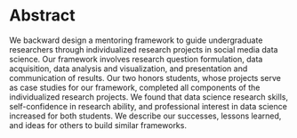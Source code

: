 # Abstract

We backward design
a mentoring framework to guide undergraduate researchers
through individualized research projects in social media data science. 
Our framework involves research question formulation, data acquisition, data 
analysis and visualization, and presentation and communication of results. Our two honors students, 
whose projects serve as case studies for our framework, completed all components of the 
individualized research projects. We found that data science research skills, self-confidence in 
research ability, and professional interest in data science increased for both 
students. We describe our successes, lessons learned, and ideas for others to 
build similar frameworks.

